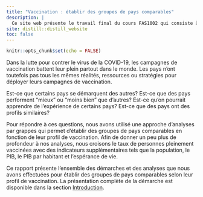 ```yaml
---
title: "Vaccination : établir des groupes de pays comparables"
description: |
  Ce site web présente le travail final du cours FAS1002 qui consiste à produire un rapport analytique. Plus précisément, le site présente l'ensemble de la démarche réalisée pour établir des groupes de pays comparables en fonction, entre autres, de leur profil de vaccination.
site: distill::distill_website
toc: false
---
```


```r
knitr::opts_chunk$set(echo = FALSE)
```

Dans la lutte pour contrer le virus de la COVID-19, les campagnes de vaccination battent leur plein partout dans le monde. Les pays n'ont toutefois pas tous les mêmes réalités, ressources ou stratégies pour déployer leurs campagnes de vaccination.

Est-ce que certains pays se démarquent des autres? Est-ce que des pays performent "mieux" ou "moins bien" que d'autres? Est-ce qu'on pourrait apprendre de l'expérience de certains pays? Est-ce que des pays ont des profils similaires?

Pour répondre à ces questions, nous avons utilisé une approche d'analyses par grappes qui permet d'établir des groupes de pays comparables en fonction de leur profil de vaccination. Afin de donner un peu plus de profondeur à nos analyses, nous croisons le taux de personnes pleinement vaccinées avec des indicateurs supplémentaires tels que la population, le PIB, le PIB par habitant et l’espérance de vie.

Ce rapport présente l'ensemble des démarches et des analyses que nous avons effectuées pour établir des groupes de pays comparables selon leur profil de vaccination. La présentation complète de la démarche est disponible dans la section [Introduction](1-intro.html).
